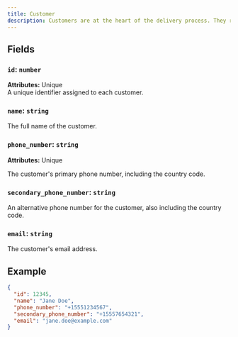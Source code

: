 ```yaml
---
title: Customer
description: Customers are at the heart of the delivery process. They receive orders from or return orders back to shops.
---
```


## Fields

### `id`: `number`
**Attributes:** Unique  
A unique identifier assigned to each customer.

### `name`: `string`

The full name of the customer.

### `phone_number`: `string`
**Attributes:** Unique
  
The customer's primary phone number, including the country code.

### `secondary_phone_number`: `string`

An alternative phone number for the customer, also including the country code.

### `email`: `string`

The customer's email address.

## Example

```json
{
  "id": 12345,
  "name": "Jane Doe",
  "phone_number": "+15551234567",
  "secondary_phone_number": "+15557654321",
  "email": "jane.doe@example.com"
}
